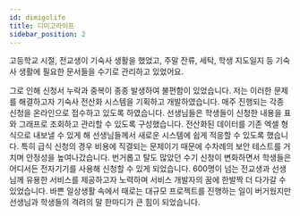 ```yaml
---
id: dimigolife
title: 디미고라이프
sidebar_position: 2
---
```


고등학교 시절, 전교생이 기숙사 생활을  했었고, 주말 잔류, 세탁, 학생 지도일지 등 기숙사 생활에 필요한 문서들을 수기로 관리하고 있었어요.

그로 인해 신청서 누락과 중복이 종종 발생하여 불편함이 있었습니다. 저는 이러한 문제를 해결하고자 기숙사 전산화 시스템을 기획하고 개발하였습니다. 매주 진행되는 각종 신청을 온라인으로 접수하고 있도록 하였습니다. 선생님들은 학생들이 신청한 내용을 표와 그래프로 조회하고 관리할 수 있도록 구성했습니다. 전산화된 데이터를 기존 엑셀 형식으로 내보낼 수 있게 해 선생님들께서 새로운 시스템에 쉽게 적응할 수 있도록 했습니다. 특히 급식 신청의 경우 비용에 직결되는 문제이기 때문에 수차례의 보안 테스트를 거치며 안정성을 높여나갔습니다. 번거롭고 탈도 많았던 수기 신청이 변화하면서 학생들은 어디서든 전자기기를 사용해 신청할 수 있게 되었습니다. 600명이 넘는 전교생과 선생님께 유용한 서비스를 제공하고자 노력하며 서비스 개발자의 꿈에 한발짝 더 다가갈 수 있었습니다. 바쁜 일상생활 속에서 때로는 대규모 프로젝트를 진행하는 일이 버거웠지만 선생님과 학생들의 격려의 말 한마디가 큰 힘이 되었습니다.
